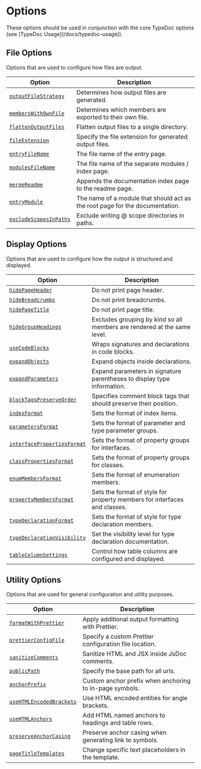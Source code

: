 
# Options

<Callout type="info">
  These options should be used in conjunction with the core TypeDoc options (see
  [TypeDoc Usage](/docs/typedoc-usage)).
</Callout>

## File Options

Options that are used to configure how files are output.

| Option                                                                      | Description                                                                  |
| --------------------------------------------------------------------------- | ---------------------------------------------------------------------------- |
| [`outputFileStrategy`](./options/file-options.mdx#--outputfilestrategy)     | Determines how output files are generated.                                   |
| [`membersWithOwnFile`](./options/file-options.mdx#--memberswithownfile)     | Determines which members are exported to their own file.                     |
| [`flattenOutputFiles`](./options/file-options.mdx#--flattenoutputfiles)     | Flatten output files to a single directory.                                  |
| [`fileExtension`](./options/file-options.mdx#--fileextension)               | Specify the file extension for generated output files.                       |
| [`entryFileName`](./options/file-options.mdx#--entryfilename)               | The file name of the entry page.                                             |
| [`modulesFileName`](./options/file-options.mdx#--modulesfilename)           | The file name of the separate modules / index page.                          |
| [`mergeReadme`](./options/file-options.mdx#--mergereadme)                   | Appends the documentation index page to the readme page.                     |
| [`entryModule`](./options/file-options.mdx#--entrymodule)                   | The name of a module that should act as the root page for the documentation. |
| [`excludeScopesInPaths`](./options/file-options.mdx#--excludescopesinpaths) | Exclude writing @ scope directories in paths.                                |

## Display Options

Options that are used to configure how the output is structured and displayed.

| Option                                                                                   | Description                                                               |
| ---------------------------------------------------------------------------------------- | ------------------------------------------------------------------------- |
| [`hidePageHeader`](./options/display-options.mdx#--hidepageheader)                       | Do not print page header.                                                 |
| [`hideBreadcrumbs`](./options/display-options.mdx#--hidebreadcrumbs)                     | Do not print breadcrumbs.                                                 |
| [`hidePageTitle`](./options/display-options.mdx#--hidepagetitle)                         | Do not print page title.                                                  |
| [`hideGroupHeadings`](./options/display-options.mdx#--hidegroupheadings)                 | Excludes grouping by kind so all members are rendered at the same level.  |
| [`useCodeBlocks`](./options/display-options.mdx#--usecodeblocks)                         | Wraps signatures and declarations in code blocks.                         |
| [`expandObjects`](./options/display-options.mdx#--expandobjects)                         | Expand objects inside declarations.                                       |
| [`expandParameters`](./options/display-options.mdx#--expandparameters)                   | Expand parameters in signature parentheses to display type information.   |
| [`blockTagsPreserveOrder`](./options/display-options.mdx#--blocktagspreserveorder)       | Specifies comment block tags that should preserve their position.         |
| [`indexFormat`](./options/display-options.mdx#--indexformat)                             | Sets the format of index items.                                           |
| [`parametersFormat`](./options/display-options.mdx#--parametersformat)                   | Sets the format of parameter and type parameter groups.                   |
| [`interfacePropertiesFormat`](./options/display-options.mdx#--interfacepropertiesformat) | Sets the format of property groups for interfaces.                        |
| [`classPropertiesFormat`](./options/display-options.mdx#--classpropertiesformat)         | Sets the format of property groups for classes.                           |
| [`enumMembersFormat`](./options/display-options.mdx#--enummembersformat)                 | Sets the format of enumeration members.                                   |
| [`propertyMembersFormat`](./options/display-options.mdx#--propertymembersformat)         | Sets the format of style for property members for interfaces and classes. |
| [`typeDeclarationFormat`](./options/display-options.mdx#--typedeclarationformat)         | Sets the format of style for type declaration members.                    |
| [`typeDeclarationVisibility`](./options/display-options.mdx#--typedeclarationvisibility) | Set the visibility level for type declaration documentation.              |
| [`tableColumnSettings`](./options/display-options.mdx#--tablecolumnsettings)             | Control how table columns are configured and displayed.                   |

## Utility Options

Options that are used for general configuration and utility purposes.

| Option                                                                             | Description                                             |
| ---------------------------------------------------------------------------------- | ------------------------------------------------------- |
| [`formatWithPrettier`](./options/utility-options.mdx#--formatwithprettier)         | Apply additional output formatting with Prettier.       |
| [`prettierConfigFile`](./options/utility-options.mdx#--prettierconfigfile)         | Specify a custom Prettier configuration file location.  |
| [`sanitizeComments`](./options/utility-options.mdx#--sanitizecomments)             | Sanitize HTML and JSX inside JsDoc comments.            |
| [`publicPath`](./options/utility-options.mdx#--publicpath)                         | Specify the base path for all urls.                     |
| [`anchorPrefix`](./options/utility-options.mdx#--anchorprefix)                     | Custom anchor prefix when anchoring to in-page symbols. |
| [`useHTMLEncodedBrackets`](./options/utility-options.mdx#--usehtmlencodedbrackets) | Use HTML encoded entities for angle brackets.           |
| [`useHTMLAnchors`](./options/utility-options.mdx#--usehtmlanchors)                 | Add HTML named anchors to headings and table rows.      |
| [`preserveAnchorCasing`](./options/utility-options.mdx#--preserveanchorcasing)     | Preserve anchor casing when generating link to symbols. |
| [`pageTitleTemplates`](./options/utility-options.mdx#--pagetitletemplates)         | Change specific text placeholders in the template.      |
